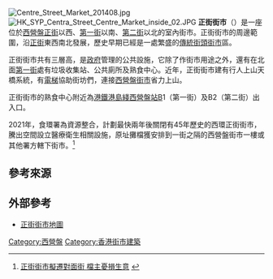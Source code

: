 [[File:Centre_Street_Market_201408.jpg|thumb]]
[[File:HK_SYP_Centra_Street_Centre_Market_inside_02.JPG|thumb]]
{{commonscat|Centre Street Market}}
'''正街街市'''（{{lang|en|Centre Street Market}}）是一座位於[[西營盤|西營盤]][[正街|正街]]以西、[[第一街|第一街]]以南、[[第二街|第二街]]以北的室內街市。正街街市的周邊範圍，沿[[正街|正街]]東西南北發展，歷史早期已經是一處繁盛的[[傳統市場|傳統街頭街市]]區。

正街街市共有三層高，是[[香港特別行政區政府|政府]]管理的公共設施，它除了作街市用途之外，還有在北面[[第一街|第一街]]處有垃圾收集站、公共廁所及熟食中心。近年，正街街市建有行人上山天橋系統，有[[電動樓梯|電梯]]協助街坊們，連接[[西營盤街市|西營盤街市]]省力上山。 

正街街市的熟食中心附近為[[港鐵|港鐵]][[港島綫|港島綫]][[西營盤站|西營盤站]]B1（第一街）及B2（第二街）出入口。

2021年，食環署為資源整合，計劃最快兩年後關閉有45年歷史的西環正街街市，騰出空間設立醫療衛生相關設施，原址攤檔獲安排到一街之隔的西營盤街市一樓或其他署方轄下街市。<ref>[https://news.mingpao.com/pns/%e6%b8%af%e8%81%9e/article/20210903/s00002/1630607186268/%e6%ad%a3%e8%a1%97%e8%a1%97%e5%b8%82%e6%93%ac%e9%81%b7%e5%b0%8d%e9%9d%a2%e8%a1%97-%e6%aa%94%e4%b8%bb%e6%86%82%e6%90%8d%e7%94%9f%e6%84%8f 正街街市擬遷對面街 檔主憂損生意] {{Wayback|url=https://news.mingpao.com/pns/%e6%b8%af%e8%81%9e/article/20210903/s00002/1630607186268/%e6%ad%a3%e8%a1%97%e8%a1%97%e5%b8%82%e6%93%ac%e9%81%b7%e5%b0%8d%e9%9d%a2%e8%a1%97-%e6%aa%94%e4%b8%bb%e6%86%82%e6%90%8d%e7%94%9f%e6%84%8f |date=20210903000525 }}</ref>

==參考來源==
{{reflist}}

{{香港市政大廈}}

== 外部參考 ==
* [http://www.centamap.com/scripts/centamap2.asp?lg=B5&cx=832694&cy=816368&zm=3&mx=832694&my=816368&ms=2&sx=&sy=&ss=0&sl=&vm=&lb=&ly= 正街街市地圖] {{Wayback|url=http://www.centamap.com/scripts/centamap2.asp?lg=B5&cx=832694&cy=816368&zm=3&mx=832694&my=816368&ms=2&sx=&sy=&ss=0&sl=&vm=&lb=&ly= |date=20070929122817 }}

{{HK-buil-stub}}

[[Category:西營盤|Category:西營盤]]
[[Category:香港街市建築|Category:香港街市建築]]